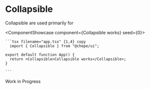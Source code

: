 

# Collapsible

Collapsible are used primarily for

<ComponentShowcase component={<Collapsible>Collapsible works</Collapsible>} seed={0}>
   <div>

    ```tsx filename="app.tsx" {1,4} copy
      import { Collapsible } from "@chepe/ui";

    export default function App() {
      return <Collapsible>Collapsible works</Collapsible>;
    }

    ```

  </div>
</ComponentShowcase>

<Callout emoji="⚠️" type="warning">
  Work in Progress
</Callout>
